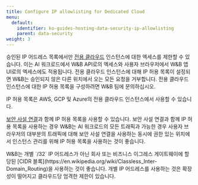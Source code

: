 ---
title: Configure IP allowlisting for Dedicated Cloud
menu:
  default:
    identifier: ko-guides-hosting-data-security-ip-allowlisting
    parent: data-security
weight: 3
---

승인된 IP 어드레스 목록에서만 [전용 클라우드](/ko/guides/hosting/hosting-options/dedicated_cloud) 인스턴스에 대한 엑세스를 제한할 수 있습니다. 이는 AI 워크로드에서 W&B API로의 엑세스와 사용자 브라우저에서 W&B 앱 UI로의 엑세스에도 적용됩니다. 전용 클라우드 인스턴스에 대해 IP 허용 목록이 설정되면 W&B는 승인되지 않은 다른 위치에서 오는 모든 요청을 거부합니다. 전용 클라우드 인스턴스에 대한 IP 허용 목록을 구성하려면 W&B 팀에 문의하십시오.

IP 허용 목록은 AWS, GCP 및 Azure의 전용 클라우드 인스턴스에서 사용할 수 있습니다.

[보안 사설 연결](/ko/./private-connectivity)과 함께 IP 허용 목록을 사용할 수 있습니다. 보안 사설 연결과 함께 IP 허용 목록을 사용하는 경우 W&B는 AI 워크로드의 모든 트래픽과 가능한 경우 사용자 브라우저의 대부분의 트래픽에 대해 보안 사설 연결을 사용하는 동시에 권한 있는 위치에서 인스턴스 관리를 위해 IP 허용 목록을 사용하는 것이 좋습니다.

<Warning>
W&B는 개별 `/32` IP 어드레스가 아닌 회사 또는 비즈니스 이그레스 게이트웨이에 할당된 [CIDR 블록](https://en.wikipedia.org/wiki/Classless_Inter-Domain_Routing)을 사용하는 것이 좋습니다. 개별 IP 어드레스를 사용하는 것은 확장성이 떨어지고 클라우드당 엄격한 제한이 있습니다.
</Warning>
